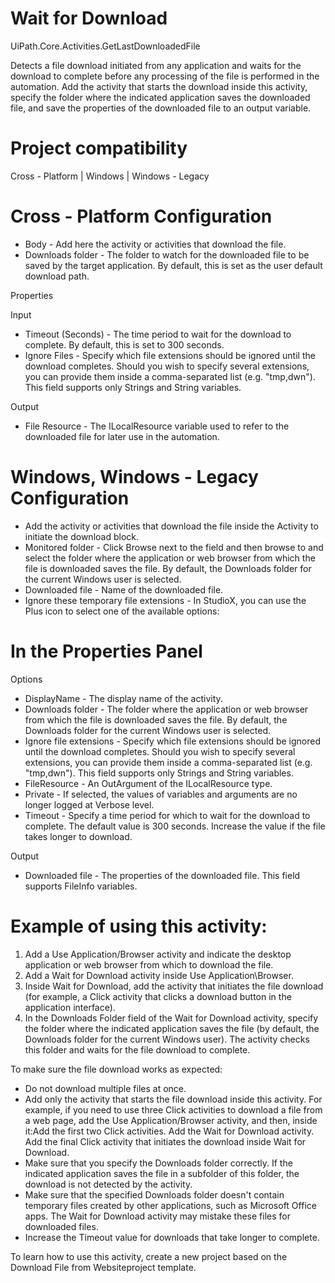﻿# Wait for Download

UiPath.Core.Activities.GetLastDownloadedFile

Detects a file download initiated from any application and waits for the download to complete before any processing of the file is performed in the automation. Add the activity that starts the download inside this activity, specify the folder where the indicated application saves the downloaded file, and save the properties of the downloaded file to an output variable.

# Project compatibility

Cross - Platform | Windows | Windows - Legacy

# Cross - Platform Configuration

* Body - Add here the activity or activities that download the file.
* Downloads folder - The folder to watch for the downloaded file to be saved by the target application. By default, this is set as the user default download path.

Properties

Input

* Timeout (Seconds) - The time period to wait for the download to complete. By default, this is set to 300 seconds.
* Ignore Files - Specify which file extensions should be ignored until the download completes. Should you wish to specify several extensions, you can provide them inside a comma-separated list (e.g. "tmp,dwn"). This field supports only Strings and String variables.

Output

* File Resource - The ILocalResource variable used to refer to the downloaded file for later use in the automation.

# Windows, Windows - Legacy Configuration

* Add the activity or activities that download the file inside the Activity to initiate the download block.
* Monitored folder - Click Browse next to the field and then browse to and select the folder where the application or web browser from which the file is downloaded saves the file. By default, the Downloads folder for the current Windows user is selected.
* Downloaded file - Name of the downloaded file.
* Ignore these temporary file extensions - In StudioX, you can use the Plus icon to select one of the available options:

# In the Properties Panel

Options

* DisplayName - The display name of the activity.
* Downloads folder - The folder where the application or web browser from which the file is downloaded saves the file. By default, the Downloads folder for the current Windows user is selected.
* Ignore file extensions - Specify which file extensions should be ignored until the download completes. Should you wish to specify several extensions, you can provide them inside a comma-separated list (e.g. "tmp,dwn"). This field supports only Strings and String variables.
* FileResource - An OutArgument of the ILocalResource type.
* Private - If selected, the values of variables and arguments are no longer logged at Verbose level.
* Timeout - Specify a time period for which to wait for the download to complete. The default value is 300 seconds. Increase the value if the file takes longer to download.

Output

* Downloaded file - The properties of the downloaded file. This field supports FileInfo variables.

# Example of using this activity:

1. Add a Use Application/Browser activity and indicate the desktop application or web browser from which to download the file.
2. Add a Wait for Download activity inside Use Application\\Browser.
3. Inside Wait for Download, add the activity that initiates the file download (for example, a Click activity that clicks a download button in the application interface).
4. In the Downloads Folder field of the Wait for Download activity, specify the folder where the indicated application saves the file (by default, the Downloads folder for the current Windows user). The activity checks this folder and waits for the file download to complete.

To make sure the file download works as expected:

* Do not download multiple files at once.
* Add only the activity that starts the file download inside this activity. For example, if you need to use three Click activities to download a file from a web page, add the Use Application/Browser activity, and then, inside it:Add the first two Click activities. Add the Wait for Download activity. Add the final Click activity that initiates the download inside Wait for Download.
* Make sure that you specify the Downloads folder correctly. If the indicated application saves the file in a subfolder of this folder, the download is not detected by the activity.
* Make sure that the specified Downloads folder doesn't contain temporary files created by other applications, such as Microsoft Office apps. The Wait for Download activity may mistake these files for downloaded files.
* Increase the Timeout value for downloads that take longer to complete.

To learn how to use this activity, create a new project based on the Download File from Websiteproject template.
